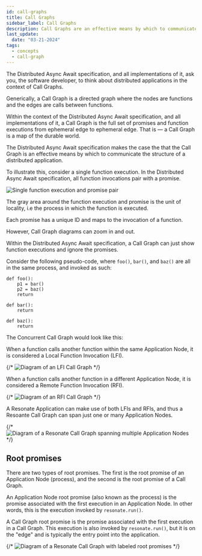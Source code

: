 ```yaml
---
id: call-graphs
title: Call Graphs
sidebar_label: Call Graphs
description: Call Graphs are an effective means by which to communicate the structure of a distributed application.
last_update:
  date: "03-21-2024"
tags:
  - concepts
  - call-graph
---
```


The Distributed Async Await specification, and all implementations of it, ask you, the software developer, to think about distributed applications in the context of Call Graphs.

Generically, a Call Graph is a directed graph where the nodes are functions and the edges are calls between functions.

Within the context of the Distributed Async Await specification, and all implementations of it, a Call Graph is the full set of promises and function executions from ephemeral edge to ephemeral edge.
That is — a Call Graph is a map of the durable world.

The Distributed Async Await specification makes the case the that the Call Graph is an effective means by which to communicate the structure of a distributed application.

To illustrate this, consider a single function execution.
In the Distributed Async Await specification, all function invocations pair with a promise.

![Single function execution and promise pair](/img/simple-call-graph.svg)

The gray area around the function execution and promise is the unit of locality, i.e the process in which the function is executed.

Each promise has a unique ID and maps to the invocation of a function.

However, Call Graph diagrams can zoom in and out.

Within the Distributed Async Await specification, a Call Graph can just show function executions and ignore the promises.

Consider the following pseudo-code, where `foo()`, `bar()`, and `baz()` are all in the same process, and invoked as such:

```
def foo():
    p1 = bar()
    p2 = baz()
    return

def bar():
    return

def baz():
    return
```

The Concurrent Call Graph would look like this:

When a function calls another function within the same Application Node, it is considered a Local Function Invocation (LFI).

{/* ![Diagram of an LFI Call Graph](/img/lfc-call-graph.svg) */}

When a function calls another function in a different Application Node, it is considered a Remote Function Invocation (RFI).

{/* ![Diagram of an RFI Call Graph](/img/rfc-call-graph.svg) */}

A Resonate Application can make use of both LFIs and RFIs, and thus a Resoante Call Graph can span just one or many Application Nodes.

{/* ![Diagram of a Resonate Call Graph spanning multiple Application Nodes](/img/complex-rfc-call-graph.svg) */}

## Root promises

There are two types of root promises.
The first is the root promise of an Application Node (process), and the second is the root promise of a Call Graph.

An Application Node root promise (also known as the process) is the promise associated with the first execution in an Application Node.
In other words, this is the execution invoked by `resonate.run()`.

A Call Graph root promise is the promise associated with the first execution in a Call Graph.
This execution is also invoked by `resonate.run()`, but it is on the "edge" and is typically the entry point into the application.

{/* ![Diagram of a Resonate Call Graph with labeled root promises](/img/labeled-complex-rfc-call-graph.svg) */}
